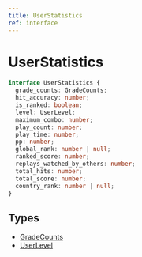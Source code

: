 ```yaml
---
title: UserStatistics
ref: interface
---
```


# UserStatistics

```ts
interface UserStatistics {
  grade_counts: GradeCounts;
  hit_accuracy: number;
  is_ranked: boolean;
  level: UserLevel;
  maximum_combo: number;
  play_count: number;
  play_time: number;
  pp: number;
  global_rank: number | null;
  ranked_score: number;
  replays_watched_by_others: number;
  total_hits: number;
  total_score: number;
  country_rank: number | null;
}
```

## Types

- [GradeCounts](/references/grade-counts)
- [UserLevel](/references/user-level)
